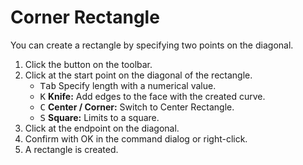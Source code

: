 
# Corner Rectangle

<Reference shortcut='' command='Corner Rectangle' button='Toolbar' />

You can create a rectangle by specifying two points on the diagonal.

1. Click the button <ButtonIcon type="button-corner-rectangle" /> on the toolbar.
2. Click at the start point on the diagonal of the rectangle.
   - <kbd>Tab</kbd> Specify length with a numerical value.
   - <kbd>K</kbd> **Knife:** Add edges to the face with the created curve.
   - <kbd>C</kbd> **Center / Corner:** Switch to Center Rectangle.
   - <kbd>S</kbd> **Square:** Limits to a square.
3. Click at the endpoint on the diagonal.
4. Confirm with OK in the command dialog or right-click.
5. A rectangle is created.

